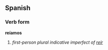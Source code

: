 ==Spanish==
===Verb form===
'''reíamos'''

# ''first-person plural indicative imperfect of [[reír]]''